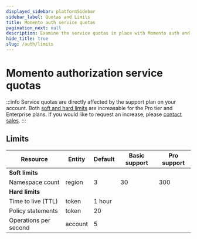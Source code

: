 ```yaml
---
displayed_sidebar: platformSidebar
sidebar_label: Quotas and Limits
title: Momento auth service quotas
pagination_next: null
description: Examine the service quotas in place with Momento auth and discover the default and tunable values for your workload based on your support plan.
hide_title: true
slug: /auth/limits
---
```

# Momento authorization service quotas

:::info
Service quotas are directly affected by the support plan on your account. Both <ins>soft and hard limits</ins> are increasable for the Pro tier and Enterprise plans. If you would like to request an increase, please [contact sales](https://www.gomomento.com/contact-us).
:::

## Limits

<table className="customTable">
  <thead>
    <tr>
      <th>Resource</th>
      <th>Entity</th>
      <th>Default</th>
      <th>Basic support</th>
      <th>Pro support</th>
    </tr>
  </thead>
  <tbody>
    <tr className="highlightRow">
      <td colspan="5"><strong>Soft limits</strong></td>
    </tr>
    <tr>
      <td>Namespace count</td>
      <td>region</td>
      <td>3</td>
      <td>30</td>
      <td>300</td>
    </tr>
    <tr className="highlightRow">
      <td colspan="5"><strong>Hard limits</strong></td>
    </tr>
    <tr>
      <td>Time to live (TTL)</td>
      <td>token</td>
      <td colspan="3">1 hour</td>
    </tr>
    <tr>
      <td>Policy statements</td>
      <td>token</td>
      <td colspan="3">20</td>
    </tr>
    <tr>
      <td>Operations per second</td>
      <td>account</td>
      <td colspan="3">5</td>
    </tr>
  </tbody>
</table>

